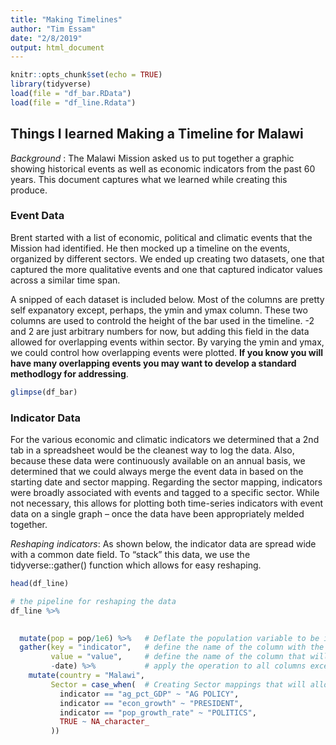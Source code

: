 ```yaml
---
title: "Making Timelines"
author: "Tim Essam"
date: "2/8/2019"
output: html_document
---
```


```r
knitr::opts_chunk$set(echo = TRUE)
library(tidyverse)
load(file = "df_bar.RData")
load(file = "df_line.Rdata")
```

##  Things I learned Making a Timeline for Malawi

_Background_ : The Malawi Mission asked us to put together a graphic showing historical events as well as economic indicators from the past 60 years. This document captures what we learned while creating this produce.

### Event Data
Brent started with a list of economic, political and climatic events that the Mission had identified. He then mocked up a timeline on the events, organized by different sectors. We ended up creating two datasets, one that captured the more qualitative events and one that captured indicator values across a similar time span.

A snipped of each dataset is included below. Most of the columns are pretty self expanatory except, perhaps, the ymin and ymax column. These two columns are used to controld the height of the bar used in the timeline. -2 and 2 are just arbitrary numbers for now, but adding this field in the data allowed for overlapping events within sector.  By varying the ymin and ymax, we could control how overlapping events were plotted. __If you know you will have many overlapping events you may want to develop a standard methodlogy for addressing__.  


```r
glimpse(df_bar)
```

### Indicator Data
For the various economic and climatic indicators we determined that a 2nd tab in a spreadsheet would be the cleanest way to log the data. Also, because these data were continuously available on an annual basis, we determined that we could always merge the event data in based on the starting date and sector mapping. Regarding the sector mapping, indicators were broadly associated with events and tagged to a specific sector. While not necessary, this allows for plotting both time-series indicators with event data on a single graph -- once the data have been appropriately melded together. 

_Reshaping indicators_: As shown below, the indicator data are spread wide with a common date field. To "stack" this data, we use the tidyverse::gather() function which allows for easy reshaping. 

```r
head(df_line)
```

```r
# the pipeline for reshaping the data
df_line %>% 
  

  mutate(pop = pop/1e6) %>%   # Deflate the population variable to be in millions -- makes easier to read
  gather(key = "indicator",   # define the name of the column with the reshaped labels
         value = "value",     # define the name of the column that will contain the indicator values
         -date) %>%           # apply the operation to all columns except the date one
    mutate(country = "Malawi",
         Sector = case_when(  # Creating Sector mappings that will allow for joining with certain events
           indicator == "ag_pct_GDP" ~ "AG POLICY", 
           indicator == "econ_growth" ~ "PRESIDENT",
           indicator == "pop_growth_rate" ~ "POLITICS",
           TRUE ~ NA_character_
         ))

```
  
  

  

